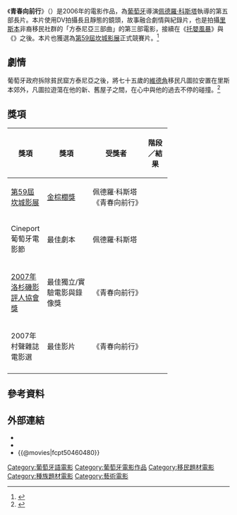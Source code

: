 {{Infobox film
| name           = 青春向前行<br/>Juventude em Marcha
| image          = 
| caption        = 
| director       = [[佩德羅·科斯塔|佩德羅·科斯塔]]
| producer       = 
| writer         = 
| screenplay     = 佩德羅·科斯塔
| story          = 
| based on       = 
| starring       = 
| music          = Nuno Carvalho
| cinematography = 佩德羅·科斯塔<br>Leonardo Simões
| editing        = Pedro Marques
| studio         = 
| distributor    = 
| released       = {{Film date|2006|5|26|[[第59屆坎城影展|坎城影展]]|2006|11|23|葡萄牙|df=yes}}
| runtime        = 155分鐘
| country        = {{POR}}
| language       = 葡萄牙語
| budget         = 
| gross          = 
}}

《'''青春向前行'''》（{{lang-pt|'''Juventude em Marcha'''}}）是2006年的電影作品，為[[葡萄牙|葡萄牙]]導演[[佩德羅·科斯塔|佩德羅·科斯塔]]執導的第五部長片。本片使用DV拍攝長且靜態的鏡頭，故事融合劇情與紀錄片，也是拍攝[[里斯本|里斯本]]非裔移民社群的「方泰尼亞三部曲」的第三部電影，接續在《[[托嬰風暴|托嬰風暴]]》與《{{link-pt|在凡妲的小房間裡|No Quarto da Vanda}}》之後。本片也獲選為[[第59屆坎城影展|第59屆坎城影展]]正式競賽片。<ref name="festival-cannes.com">{{cite web |url=http://www.festival-cannes.com/en/archives/ficheFilm/id/4360212/year/2006.html |title=Festival de Cannes: Colossal Youth |accessdate=2009-12-13 |work=festival-cannes.com |archive-date=2009-10-03 |archive-url=https://web.archive.org/web/20091003132432/http://www.festival-cannes.com/en/archives/ficheFilm/id/4360212/year/2006.html |dead-url=no }}</ref>

== 劇情 ==
葡萄牙政府拆除貧民窟方泰尼亞之後，將七十五歲的[[維德角|維德角]]移民凡圖拉安置在里斯本郊外，凡圖拉遊蕩在他的新、舊屋子之間，在心中與他的過去不停的碰撞。<ref name="taipeiff.org.tw">{{cite web|url=http://www.taipeiff.org.tw/Program_s.aspx?FwebID=f42c6212-7c25-438a-89c5-2320353cbad5&SubID=65&FilmID=92|title=台北電影節:青春向前行|accessdate=2015-11-25|work=taipeiff.org.tw|deadurl=yes|archiveurl=https://web.archive.org/web/20160304185412/http://www.taipeiff.org.tw/Program_s.aspx?FwebID=f42c6212-7c25-438a-89c5-2320353cbad5&SubID=65&FilmID=92|archivedate=2016年3月4日|df=}}</ref>

== 獎項 ==
{| class="wikitable" width="72%"
|-align=center
! width="10%"|獎項
! width="28%"|獎項
! width=<!保留調整空間"25%">|受獎者
! width="15%"|階段／結果
|- align=center
| rowspan="1"|[[第59屆坎城影展|第59屆坎城影展]]
| [[金棕櫚獎|金棕櫚獎]]
| 佩德羅·科斯塔<br>《青春向前行》
| {{nom}}
|- align=center
| rowspan="1"|Cineport葡萄牙電影節
| 最佳劇本
| 佩德羅·科斯塔
| {{won}}
|- align=center
| rowspan="1"|[[洛杉磯影評人協會|2007年洛杉磯影評人協會獎]]
| 最佳獨立/實驗電影與錄像獎
| 《青春向前行》
| {{won}}
|- align=center
| rowspan="1"|2007年村聲雜誌電影選
| 最佳影片
| 《青春向前行》
| {{nom}}
|- align=center
|}

== 參考資料 ==
{{reflist}}

==外部連結==
*{{IMDb title|0460480}}
*{{Rotten-tomatoes|colossal_youth|青春向前行}}
*{{@movies|fcpt50460480}}

{{Pedro Costa}}
{{DEFAULTSORT:Juventude em Marcha}}
[[Category:葡萄牙語電影|Category:葡萄牙語電影]]
[[Category:葡萄牙電影作品|Category:葡萄牙電影作品]]
[[Category:移民題材電影|Category:移民題材電影]]
[[Category:種族題材電影|Category:種族題材電影]]
[[Category:藝術電影|Category:藝術電影]]